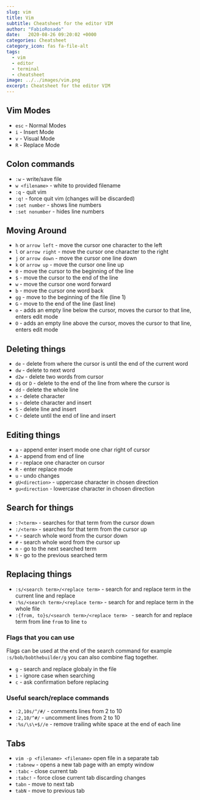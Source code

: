 ```yaml
---
slug: vim
title: Vim
subtitle: Cheatsheet for the editor VIM
author: "FabioRosado"
date:   2020-08-26 09:20:02 +0000
categories: Cheatsheet
category_icon: fas fa-file-alt
tags: 
  - vim
  - editor
  - terminal
  - cheatsheet
image: ../../images/vim.png
excerpt: Cheatsheet for the editor VIM
---
```


## Vim Modes

- `esc` - Normal Modes
- `i` - Insert Mode
- `v` - Visual Mode
- `R` - Replace Mode

## Colon commands

- `:w` - write/save file
- `w <filename>` - white to provided filename
- `:q` - quit vim
- `:q!` - force quit vim (changes will be discarded)
- `:set number` - shows line numbers
- `:set nonumber` - hides line numbers


## Moving Around

- `h` or `arrow left` - move the cursor one character to the left
- `l` or `arrow right` - move the cursor one character to the right
- `j` or `arrow down` - move the cursor one line down
- `k` or `arrow up` - move the cursor one line up
- `0` - move the cursor to the beginning of the line
- `$` - move the cursor to the end of the line
- `w` - move the cursor one word forward
- `b` - move the cursor one word back
- `gg` - move to the beginning of the file (line 1)
- `G` - move to the end of the line (last line)
- `o` - adds an empty line below the cursor, moves the cursor to that line, enters edit mode
- `O` - adds an empty line above the cursor, moves the cursor to that line, enters edit mode

## Deleting things

- `de` - delete from where the cursor is until the end of the current word
- `dw` - delete to next word
- `d2w` - delete two words from cursor
- `d$` or `D` - delete to the end of the line from where the cursor is
- `dd` - delete the whole line
- `x` - delete character
- `s` - delete character and insert
- `S` - delete line and insert
- `C` - delete until the end of line and insert

## Editing things

- `a` - append enter insert mode one char right of cursor
- `A` - append from end of line
- `r` - replace one character on cursor
- `R` - enter replace mode
- `u` - undo changes
- `gU<direction>` - uppercase character in chosen direction
- `gu<direction` - lowercase character in chosen direction

## Search for things

- `:?<term>` - searches for that term from the cursor down
- `:/<term>` - searches for that term from the cursor up
- `*` - search whole word from the cursor down
- `#` - search whole word from the cursor up
- `n` - go to the next searched term
- `N` - go to the previous searched term

## Replacing things

- `:s/<search term>/<replace term>` - search for and replace term in the current line and replace
- `:%s/<search term>/<replace term>` - search for and replace term in the whole file
- `:{from, to}s/<search term>/<replace term> ` - search for and replace term from line `from` to line `to`

### Flags that you can use

<Note>
Flags can be used at the end of the search command for example <code>:s/bob/bobthebuilder/g</code> you can also combine flag together.
</Note>

- `g` - search and replace globaly in the file
- `i` - ignore case when searching
- `c` - ask confirmation before replacing 

### Useful search/replace commands

- `:2,10s/^/#/` - comments lines from 2 to 10
- `:2,10/^#/` - uncomment lines from 2 to 10
- `:%s/\s\+$//e` - remove trailing white space at the end of each line
 

## Tabs

- `vim -p <filename> <filename>` open file in a separate tab
- `:tabnew` - opens a new tab page with an empty window
- `:tabc` - close current tab
- `:tabc!` - force close current tab discarding changes
- `tabn` - move to next tab
- `tabN` - move to previous tab
